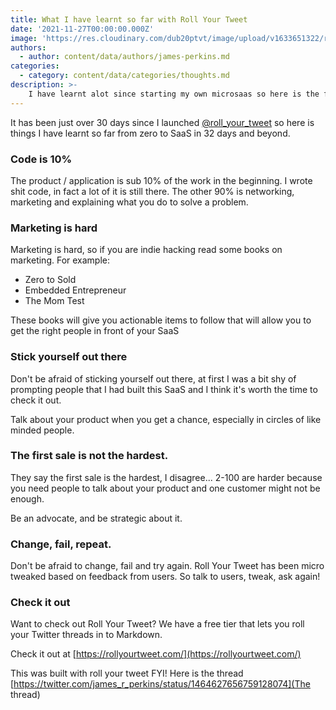 ```yaml
---
title: What I have learnt so far with Roll Your Tweet
date: '2021-11-27T00:00:00.000Z'
image: 'https://res.cloudinary.com/dub20ptvt/image/upload/v1633651322/roll_your_tweet_share_junohk.webp'
authors:
  - author: content/data/authors/james-perkins.md
categories:
  - category: content/data/categories/thoughts.md
description: >-
    I have learnt alot since starting my own microsaas so here is the first 30days.
---
```


It has been just over 30 days since I launched [@roll_your_tweet](https://twitter.com/roll_your_tweet) so here is things I have learnt so far from zero to SaaS in 32 days and beyond.

### Code is 10%

The product / application is sub 10% of the work in the beginning. I wrote shit code, in fact a lot of it is still there. The other 90% is networking, marketing and explaining what you do to solve a problem.

### Marketing is hard

Marketing is hard, so if you are indie hacking read some books on marketing. For example:

-   Zero to Sold
-   Embedded Entrepreneur
-   The Mom Test

These books will give you actionable items to follow that will allow you to get the right people in front of your SaaS

### Stick yourself out there

Don't be afraid of sticking yourself out there, at first I was a bit shy of prompting people that I had built this SaaS and I think it's worth the time to check it out.

Talk about your product when you get a chance, especially in circles of like minded people.

### The first sale is not the hardest.

They say the first sale is the hardest, I disagree... 2-100 are harder because you need people to talk about your product and one customer might not be enough.

Be an advocate, and be strategic about it.

### Change, fail, repeat.

Don't be afraid to change, fail and try again. Roll Your Tweet has been micro tweaked based on feedback from users. So talk to users, tweak, ask again!

### Check it out

Want to check out Roll Your Tweet? We have a free tier that lets you roll your Twitter threads in to Markdown.

Check it out at
[https://rollyourtweet.com/](https://rollyourtweet.com/)

This was built with roll your tweet FYI! Here is the thread [https://twitter.com/james_r_perkins/status/1464627656759128074](The thread)
